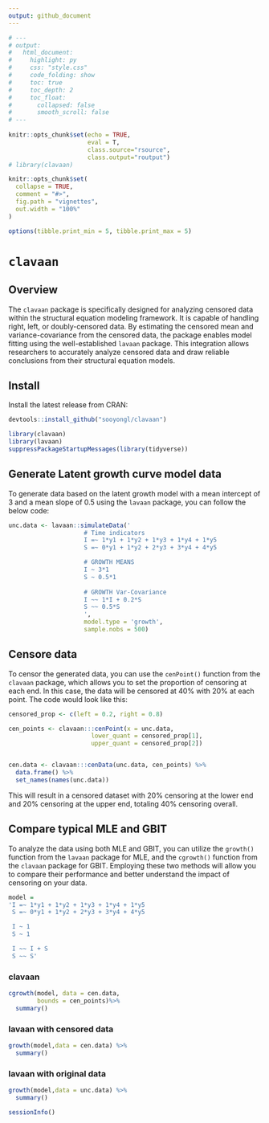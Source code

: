 ```yaml
---
output: github_document
---
```


```r
# ---
# output:
#   html_document:
#     highlight: py
#     css: "style.css"
#     code_folding: show
#     toc: true
#     toc_depth: 2
#     toc_float:
#       collapsed: false
#       smooth_scroll: false
# ---
        
knitr::opts_chunk$set(echo = TRUE, 
                      eval = T,
                      class.source="rsource",
                      class.output="routput")
# library(clavaan)

knitr::opts_chunk$set(
  collapse = TRUE,
  comment = "#>",
  fig.path = "vignettes",
  out.width = "100%"
)

options(tibble.print_min = 5, tibble.print_max = 5)
```

# `clavaan` 

## Overview

The `clavaan` package is specifically designed for analyzing censored data within the structural equation modeling framework. It is capable of handling right, left, or doubly-censored data. By estimating the censored mean and variance-covariance from the censored data, the package enables model fitting using the well-established `lavaan` package. This integration allows researchers to accurately analyze censored data and draw reliable conclusions from their structural equation models.


## Install

Install the latest release from CRAN:

```r
devtools::install_github("sooyongl/clavaan")
```

<!-- The documentation is available at [here](https://sooyongl.github.io/clavaan/). -->


```r
library(clavaan)
library(lavaan)
suppressPackageStartupMessages(library(tidyverse))
```

## Generate Latent growth curve model data

To generate data based on the latent growth model with a mean intercept of 3 and a mean slope of 0.5 using the `lavaan` package, you can follow the below code:

```r
unc.data <- lavaan::simulateData('
                     # Time indicators            
                     I =~ 1*y1 + 1*y2 + 1*y3 + 1*y4 + 1*y5
                     S =~ 0*y1 + 1*y2 + 2*y3 + 3*y4 + 4*y5

                     # GROWTH MEANS
                     I ~ 3*1
                     S ~ 0.5*1
                     
                     # GROWTH Var-Covariance
                     I ~~ 1*I + 0.2*S
                     S ~~ 0.5*S
                     ', 
                     model.type = 'growth',
                     sample.nobs = 500)
```



## Censore data

To censor the generated data, you can use the `cenPoint()` function from the `clavaan` package, which allows you to set the proportion of censoring at each end. In this case, the data will be censored at 40% with 20% at each point. The code would look like this:

```r
censored_prop <- c(left = 0.2, right = 0.8)

cen_points <- clavaan:::cenPoint(x = unc.data,
                       lower_quant = censored_prop[1],
                       upper_quant = censored_prop[2])


cen.data <- clavaan:::cenData(unc.data, cen_points) %>%
  data.frame() %>%
  set_names(names(unc.data))
```

This will result in a censored dataset with 20% censoring at the lower end and 20% censoring at the upper end, totaling 40% censoring overall.

## Compare typical MLE and GBIT {.tabset}

To analyze the data using both MLE and GBIT, you can utilize the `growth()` function from the `lavaan` package for MLE, and the `cgrowth()` function from the `clavaan` package for GBIT. Employing these two methods will allow you to compare their performance and better understand the impact of censoring on your data.

```r
model =
'I =~ 1*y1 + 1*y2 + 1*y3 + 1*y4 + 1*y5
 S =~ 0*y1 + 1*y2 + 2*y3 + 3*y4 + 4*y5

 I ~ 1
 S ~ 1

 I ~~ I + S
 S ~~ S'
```

### clavaan
<!-- <div class = "row"> -->
<!-- <div class = "col-md-6"> -->
```r
cgrowth(model, data = cen.data, 
        bounds = cen_points)%>%
  summary()
```
<!-- </div> -->

### lavaan with censored data
<!-- <div class = "col-md-6"> -->
```r
growth(model,data = cen.data) %>%
  summary()
```
<!-- </div> -->
<!-- </div> -->

### lavaan with original data
```r
growth(model,data = unc.data) %>%
  summary()
```


```r
sessionInfo()
```

